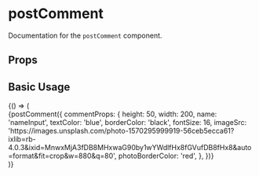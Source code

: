 
<Meta 
  title="Components/Content/PostComment" 
  component={postComment}
/>

# postComment

Documentation for the `postComment` component.

## Props 

<ArgsTable of={postComment} />

## Basic Usage

<Canvas>
  <Story name="Basic">
    {() => (
      <div style={{ display: 'flex', alignItems: 'center', justifyContent: 'center' }}>
        {postComment({
          commentProps: {
            height: 50,
            width: 200,
            name: 'nameInput',
            textColor: 'blue',
            borderColor: 'black',
            fontSize: 16,
            imageSrc: 'https://images.unsplash.com/photo-1570295999919-56ceb5ecca61?ixlib=rb-4.0.3&ixid=MnwxMjA3fDB8MHxwaG90by1wYWdlfHx8fGVufDB8fHx8&auto=format&fit=crop&w=880&q=80',
            photoBorderColor: 'red',
          },
        })}
      </div>
    )}
  </Story>
</Canvas>


<ArgsTable story="Basic" />